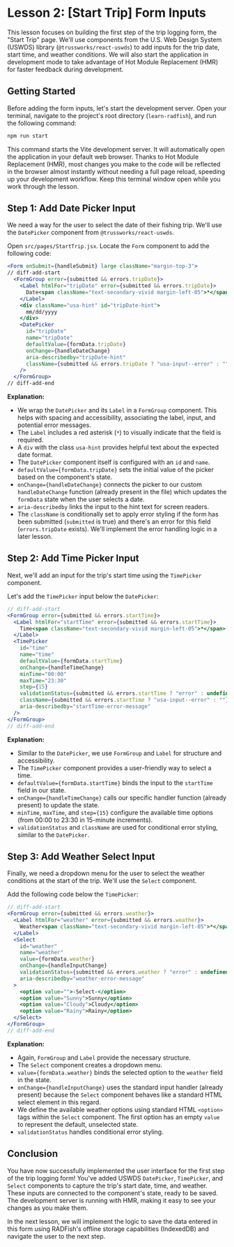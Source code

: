 
# Lesson 2: [Start Trip] Form Inputs

This lesson focuses on building the first step of the trip logging form, the "Start Trip" page. We'll use components from the U.S. Web Design System (USWDS) library (`@trussworks/react-uswds`) to add inputs for the trip date, start time, and weather conditions. We will also start the application in development mode to take advantage of Hot Module Replacement (HMR) for faster feedback during development.

## Getting Started

Before adding the form inputs, let's start the development server. Open your terminal, navigate to the project's root directory (`learn-radfish`), and run the following command:

```bash
npm run start
```

This command starts the Vite development server. It will automatically open the application in your default web browser. Thanks to Hot Module Replacement (HMR), most changes you make to the code will be reflected in the browser almost instantly without needing a full page reload, speeding up your development workflow. Keep this terminal window open while you work through the lesson.

## Step 1: Add Date Picker Input

We need a way for the user to select the date of their fishing trip. We'll use the `DatePicker` component from `@trussworks/react-uswds`.

Open `src/pages/StartTrip.jsx`. Locate the `Form` component to add the following code:

```jsx title="src/pages/StartTrip.jsx"
<Form onSubmit={handleSubmit} large className="margin-top-3">
// diff-add-start
  <FormGroup error={submitted && errors.tripDate}>
    <Label htmlFor="tripDate" error={submitted && errors.tripDate}>
      Date<span className="text-secondary-vivid margin-left-05">*</span>
    </Label>
    <div className="usa-hint" id="tripDate-hint">
      mm/dd/yyyy
    </div>
    <DatePicker
      id="tripDate"
      name="tripDate"
      defaultValue={formData.tripDate}
      onChange={handleDateChange}
      aria-describedby="tripDate-hint"
      className={submitted && errors.tripDate ? "usa-input--error" : ""}
    />
  </FormGroup>
// diff-add-end
```

**Explanation:**

*   We wrap the `DatePicker` and its `Label` in a `FormGroup` component. This helps with spacing and accessibility, associating the label, input, and potential error messages.
*   The `Label` includes a red asterisk (`*`) to visually indicate that the field is required.
*   A `div` with the class `usa-hint` provides helpful text about the expected date format.
*   The `DatePicker` component itself is configured with an `id` and `name`.
*   `defaultValue={formData.tripDate}` sets the initial value of the picker based on the component's state.
*   `onChange={handleDateChange}` connects the picker to our custom `handleDateChange` function (already present in the file) which updates the `formData` state when the user selects a date.
*   `aria-describedby` links the input to the hint text for screen readers.
*   The `className` is conditionally set to apply error styling if the form has been submitted (`submitted` is true) and there's an error for this field (`errors.tripDate` exists). We'll implement the error handling logic in a later lesson.

## Step 2: Add Time Picker Input

Next, we'll add an input for the trip's start time using the `TimePicker` component.

Let's add the `TimePicker` input below the `DatePicker`:

```jsx title="src/pages/StartTrip.jsx"
// diff-add-start
<FormGroup error={submitted && errors.startTime}>
  <Label htmlFor="startTime" error={submitted && errors.startTime}>
    Time<span className="text-secondary-vivid margin-left-05">*</span>
  </Label>
  <TimePicker
    id="time"
    name="time"
    defaultValue={formData.startTime}
    onChange={handleTimeChange}
    minTime="00:00"
    maxTime="23:30"
    step={15}
    validationStatus={submitted && errors.startTime ? "error" : undefined}
    className={submitted && errors.startTime ? "usa-input--error" : ""}
    aria-describedby="startTime-error-message"
  />
</FormGroup>
// diff-add-end
```

**Explanation:**

*   Similar to the `DatePicker`, we use `FormGroup` and `Label` for structure and accessibility.
*   The `TimePicker` component provides a user-friendly way to select a time.
*   `defaultValue={formData.startTime}` binds the input to the `startTime` field in our state.
*   `onChange={handleTimeChange}` calls our specific handler function (already present) to update the state.
*   `minTime`, `maxTime`, and `step={15}` configure the available time options (from 00:00 to 23:30 in 15-minute increments).
*   `validationStatus` and `className` are used for conditional error styling, similar to the `DatePicker`.

## Step 3: Add Weather Select Input

Finally, we need a dropdown menu for the user to select the weather conditions at the start of the trip. We'll use the `Select` component.

Add the following code below the `TimePicker`:

```jsx title="src/pages/StartTrip.jsx"
// diff-add-start
<FormGroup error={submitted && errors.weather}>
  <Label htmlFor="weather" error={submitted && errors.weather}>
    Weather<span className="text-secondary-vivid margin-left-05">*</span>
  </Label>
  <Select
    id="weather"
    name="weather"
    value={formData.weather}
    onChange={handleInputChange} 
    validationStatus={submitted && errors.weather ? "error" : undefined}
    aria-describedby="weather-error-message"
  >
    <option value="">-Select-</option>
    <option value="Sunny">Sunny</option>
    <option value="Cloudy">Cloudy</option>
    <option value="Rainy">Rainy</option>
  </Select>
</FormGroup>
// diff-add-end
```
**Explanation:**

*   Again, `FormGroup` and `Label` provide the necessary structure.
*   The `Select` component creates a dropdown menu.
*   `value={formData.weather}` binds the selected option to the `weather` field in the state.
*   `onChange={handleInputChange}` uses the standard input handler (already present) because the `Select` component behaves like a standard HTML select element in this regard.
*   We define the available weather options using standard HTML `<option>` tags within the `Select` component. The first option has an empty `value` to represent the default, unselected state.
*   `validationStatus` handles conditional error styling.

## Conclusion

You have now successfully implemented the user interface for the first step of the trip logging form! You've added USWDS `DatePicker`, `TimePicker`, and `Select` components to capture the trip's start date, time, and weather. These inputs are connected to the component's state, ready to be saved. The development server is running with HMR, making it easy to see your changes as you make them.

In the next lesson, we will implement the logic to save the data entered in this form using RADFish's offline storage capabilities (IndexedDB) and navigate the user to the next step.
